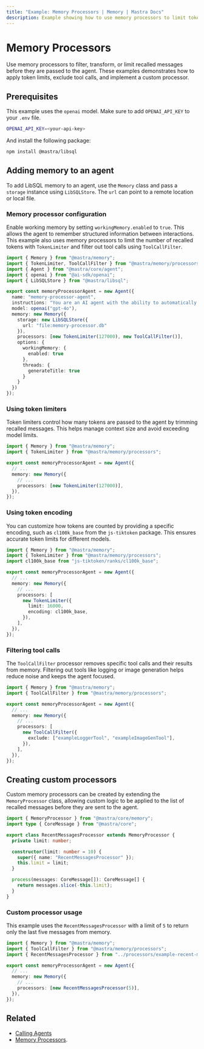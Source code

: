 ```yaml
---
title: "Example: Memory Processors | Memory | Mastra Docs"
description: Example showing how to use memory processors to limit tokens, filter tool calls, and create custom filters.
---
```


# Memory Processors

Use memory processors to filter, transform, or limit recalled messages before they are passed to the agent. These examples demonstrates how to apply token limits, exclude tool calls, and implement a custom processor.

## Prerequisites

This example uses the `openai` model. Make sure to add `OPENAI_API_KEY` to your `.env` file.

```bash filename=".env" copy
OPENAI_API_KEY=<your-api-key>
```

And install the following package:

```bash copy
npm install @mastra/libsql
```

## Adding memory to an agent

To add LibSQL memory to an agent, use the `Memory` class and pass a `storage` instance using `LibSQLStore`. The `url` can point to a remote location or local file.

### Memory processor configuration

Enable working memory by setting `workingMemory.enabled` to `true`. This allows the agent to remember structured information between interactions. This example also uses memory processors to limit the number of recalled tokens with `TokenLimiter` and filter out tool calls using `ToolCallFilter`.

```typescript filename="src/mastra/agents/example-working-memory-agent.ts" showLineNumbers copy
import { Memory } from "@mastra/memory";
import { TokenLimiter, ToolCallFilter } from "@mastra/memory/processors";
import { Agent } from "@mastra/core/agent";
import { openai } from "@ai-sdk/openai";
import { LibSQLStore } from "@mastra/libsql";

export const memoryProcessorAgent = new Agent({
  name: "memory-processor-agent",
  instructions: "You are an AI agent with the ability to automatically recall memories from previous interactions.",
  model: openai("gpt-4o"),
  memory: new Memory({
    storage: new LibSQLStore({
      url: "file:memory-processor.db"
    }),
    processors: [new TokenLimiter(127000), new ToolCallFilter()],
    options: {
      workingMemory: {
        enabled: true
      },
      threads: {
        generateTitle: true
      }
    }
  })
});
```

### Using token limiters

Token limiters control how many tokens are passed to the agent by trimming recalled messages. This helps manage context size and avoid exceeding model limits.

```typescript showLineNumbers
import { Memory } from "@mastra/memory";
import { TokenLimiter } from "@mastra/memory/processors";

export const memoryProcessorAgent = new Agent({
  // ...
  memory: new Memory({
    // ...
    processors: [new TokenLimiter(127000)],
  }),
});
```

### Using token encoding

You can customize how tokens are counted by providing a specific encoding, such as `cl100k_base` from the `js-tiktoken` package. This ensures accurate token limits for different models.

```typescript showLineNumbers
import { Memory } from "@mastra/memory";
import { TokenLimiter } from "@mastra/memory/processors";
import cl100k_base from "js-tiktoken/ranks/cl100k_base";

export const memoryProcessorAgent = new Agent({
  // ...
  memory: new Memory({
    // ...
    processors: [
      new TokenLimiter({
        limit: 16000,
        encoding: cl100k_base,
      }),
    ],
  }),
});
```

### Filtering tool calls

The `ToolCallFilter` processor removes specific tool calls and their results from memory. Filtering out tools like logging or image generation helps reduce noise and keeps the agent focused.

```typescript showLineNumbers
import { Memory } from "@mastra/memory";
import { ToolCallFilter } from "@mastra/memory/processors";

export const memoryProcessorAgent = new Agent({
  // ...
  memory: new Memory({
    // ...
    processors: [
      new ToolCallFilter({
        exclude: ["exampleLoggerTool", "exampleImageGenTool"],
      }),
    ],
  }),
});
```

## Creating custom processors

Custom memory processors can be created by extending the `MemoryProcessor` class, allowing custom logic to be applied to the list of recalled messages before they are sent to the agent.

```typescript filename="src/mastra/processors/example-recent-messages-processor.ts" showLineNumbers copy
import { MemoryProcessor } from "@mastra/core/memory";
import type { CoreMessage } from "@mastra/core";

export class RecentMessagesProcessor extends MemoryProcessor {
  private limit: number;

  constructor(limit: number = 10) {
    super({ name: "RecentMessagesProcessor" });
    this.limit = limit;
  }

  process(messages: CoreMessage[]): CoreMessage[] {
    return messages.slice(-this.limit);
  }
}
```

### Custom processor usage

This example uses the `RecentMessagesProcessor` with a limit of `5` to return only the last five messages from memory.

```typescript showLineNumbers
import { Memory } from "@mastra/memory";
import { ToolCallFilter } from "@mastra/memory/processors";
import { RecentMessagesProcessor } from "../processors/example-recent-messages-processor";

export const memoryProcessorAgent = new Agent({
  // ...
  memory: new Memory({
    // ...
    processors: [new RecentMessagesProcessor(5)],
  }),
});
```

## Related

- [Calling Agents](../agents/calling-agents.mdx#from-the-command-line)
- [Memory Processors](../../docs/memory/memory-processors.mdx).
